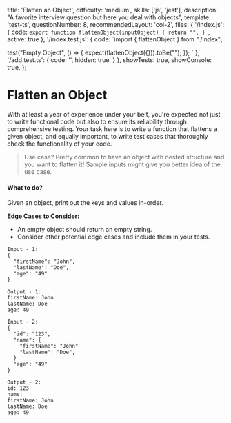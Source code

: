   title: 'Flatten an Object',
  difficulty: 'medium',
  skills: ['js', 'jest'],
  description:
    "A favorite interview question but here you deal with objects",
  template: 'test-ts',
  questionNumber: 8,
  recommendedLayout: 'col-2',
  files: {
    '/index.js': {
      code: `export function flattenObject(inputObject) {
  return "";
}
`,
      active: true
    },
    '/index.test.js': {
      code: `import { flattenObject } from "./index";

test("Empty Object", () => {
  expect(flattenObject({})).toBe("");
});
`
      },
    '/add.test.ts': {
      code: '',
      hidden: true,
    }
  },
  showTests: true,
  showConsole: true,
};

# Flatten an Object

With at least a year of experience under your belt, you're expected not just to write functional code but also to ensure its reliability through comprehensive testing. Your task here is to write a function that flattens a given object, and equally important, to write test cases that thoroughly check the functionality of your code.

> Use case? Pretty common to have an object with nested structure and you want to flatten it! Sample inputs might give you better idea of the use case. 

#### What to do?
Given an object, print out the keys and values in-order. 

**Edge Cases to Consider:**
- An empty object should return an empty string.
- Consider other potential edge cases and include them in your tests.

```
Input - 1: 
{
  "firstName": "John",
  "lastName": "Doe",
  "age": "49"
}
```
```
Output - 1:
firstName: John
lastName: Doe
age: 49
```
```
Input - 2: 
{
  "id": "123",
  "name": {
    "firstName": "John"
    "lastName": "Doe",
  }
  "age": "49"
}
```
```
Output - 2:
id: 123
name:
firstName: John
lastName: Doe
age: 49
```